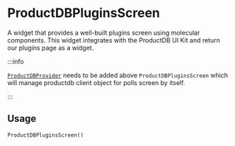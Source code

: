 # ProductDBPluginsScreen

A widget that provides a well-built plugins screen using molecular components. This widget integrates with the ProductDB UI Kit and return our plugins page as a widget.

:::info

[`ProductDBProvider`](./productdb-provider.mdx) needs to be added above `ProductDBPluginsScreen` which will manage productdb client object for polls screen by itself.

:::

## Usage

```dart
ProductDBPluginsScreen()
```
